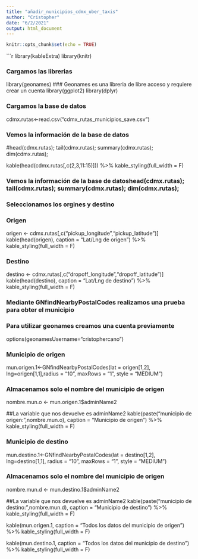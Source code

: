 ```yaml
---
title: "añadir_nunicipios_cdmx_uber_taxis"
author: "Cristopher"
date: "6/2/2021"
output: html_document
---
```


```r
knitr::opts_chunk$set(echo = TRUE)
```

```r
library(kableExtra)
library(knitr)

### Cargamos las librerias 
library(geonames) ### Geonames es una libreria de libre acceso y requiere crear un cuenta
library(ggplot2)
library(dplyr)


### Cargamos la base de datos
cdmx.rutas<-read.csv("cdmx_rutas_municipios_save.csv")

### Vemos la información de la base de datos
#head(cdmx.rutas); tail(cdmx.rutas); summary(cdmx.rutas); dim(cdmx.rutas);

kable(head(cdmx.rutas[,c(2,3,11:15)])) %>% kable_styling(full_width = F)

###

### Vemos la información de la base de datoshead(cdmx.rutas); tail(cdmx.rutas); summary(cdmx.rutas); dim(cdmx.rutas);

### Seleccionamos los orgines y destino

### Origen
origen <- cdmx.rutas[,c("pickup_longitude","pickup_latitude")]
kable(head(origen), caption = "Lat/Lng de origen") %>% kable_styling(full_width = F)

### Destino
destino <- cdmx.rutas[,c("dropoff_longitude","dropoff_latitude")]
kable(head(destino), caption = "Lat/Lng de destino") %>% kable_styling(full_width = F)

### Mediante GNfindNearbyPostalCodes realizamos una prueba para obter el municipio
### Para utilizar geonames creamos una cuenta previamente
options(geonamesUsername="cristophercano")

### Municipio de origen
mun.origen.1<-GNfindNearbyPostalCodes(lat = origen[1,2], lng=origen[1,1],radius = "10", maxRows = "1", style = "MEDIUM")

### Almacenamos solo el nombre del municipio de origen
nombre.mun.o <- mun.origen.1$adminName2


##La variable que nos devuelve es adminName2
kable(paste("municipio de origen: ",nombre.mun.o), caption = "Municipio de origen") %>% kable_styling(full_width = F)

### Municipio de destino
mun.destino.1<-GNfindNearbyPostalCodes(lat = destino[1,2], lng=destino[1,1], radius = "10", maxRows = "1", style = "MEDIUM")

### Almacenamos solo el nombre del municipio de origen
nombre.mun.d <- mun.destino.1$adminName2

##La variable que nos devuelve es adminName2
kable(paste("municipio de destino: ",nombre.mun.d), caption = "Municipio de destino") %>%
  kable_styling(full_width = F)


kable(mun.origen.1, caption = "Todos los datos del municipio de origen") %>%
  kable_styling(full_width = F)

kable(mun.destino.1, caption = "Todos los datos del municipio de destino") %>%
  kable_styling(full_width = F)


